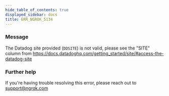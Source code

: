 ```yaml
---
hide_table_of_contents: true
displayed_sidebar: docs
title: ERR_NGROK_5134
---
```


### Message

The Datadog site provided (`DDSITE`) is not valid, please see the "SITE" column from https://docs.datadoghq.com/getting_started/site/#access-the-datadog-site

<ErrorDetails />

### Further help

If you're having trouble resolving this error, please reach out to [support@ngrok.com](mailto:support@ngrok.com?subject=Help%20with%20ERR_NGROK_5134)
